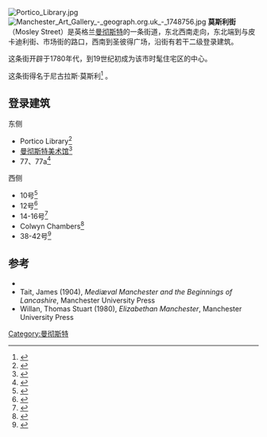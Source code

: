 [[File:Portico_Library.jpg|thumb]]
[[File:Manchester_Art_Gallery_-_geograph.org.uk_-_1748756.jpg|thumb]]
'''莫斯利街'''（Mosley Street）是英格兰[[曼彻斯特|曼彻斯特]]的一条街道，东北西南走向，东北端到与皮卡迪利街、市场街的路口，西南到圣彼得广场，沿街有若干二级登录建筑。

这条街开辟于1780年代，到19世纪初成为该市时髦住宅区的中心。

这条街得名于尼古拉斯·莫斯利<ref>{{cite book|url=https://books.google.co.uk/books?id=2-BRAQAAIAAJ&pg=PA9#v=onepage&q&f=false|page=9|title=Elizabethan Manchester|author=Thomas Stuart Willan|publisher=Manchester University Press|date=1980|access-date=2017-02-15|archive-date=2017-05-10|archive-url=https://web.archive.org/web/20170510144257/https://books.google.co.uk/books?id=2-BRAQAAIAAJ&pg=PA9#v=onepage&q&f=false|dead-url=no}}</ref> 。

==登录建筑==
;东侧
*Portico Library<ref>{{Citation |url=http://list.english-heritage.org.uk/resultsingle.aspx?uid=1197930 |title=Portico Library and Bank Public House |work=The National Heritage List for England |publisher=[[English_Heritage|English Heritage]] |accessdate=20 April 2012 |archive-url=https://web.archive.org/web/20141208095127/http://list.english-heritage.org.uk/resultsingle.aspx?uid=1197930 |archive-date=2014-12-08 |dead-url=yes }}</ref> 
*[[曼彻斯特美术馆|曼彻斯特美术馆]]<ref>{{Citation |url=http://list.english-heritage.org.uk/resultsingle.aspx?uid=1282980 |title=City Art Gallery |work=The National Heritage List for England |publisher=[[English_Heritage|English Heritage]] |accessdate=20 April 2012 |archive-url=https://web.archive.org/web/20131223020701/http://list.english-heritage.org.uk/resultsingle.aspx?uid=1282980 |archive-date=2013-12-23 |dead-url=yes }}</ref>
*77、77a<ref>{{Citation |url=http://list.english-heritage.org.uk/resultsingle.aspx?uid=1388295 |title=14 & 16 Princess Street, includes 77 and 77A Mosley Street |work=The National Heritage List for England |publisher=[[English_Heritage|English Heritage]] |accessdate=20 April 2012 |archive-url=https://web.archive.org/web/20140502023628/http://list.english-heritage.org.uk/resultsingle.aspx?uid=1388295 |archive-date=2014-05-02 |dead-url=yes }}</ref>

;西侧
*10号<ref>{{Citation |url=http://list.english-heritage.org.uk/resultsingle.aspx?uid=1220063 |title=The Bradford and Bingley Building Society 10, Mosley Street |work=The National Heritage List for England |publisher=[[English_Heritage|English Heritage]] |accessdate=20 April 2012 }}{{Dead link|date=2019年11月 |bot=InternetArchiveBot |fix-attempted=yes }}</ref>
*12号<ref>{{Citation |url=http://list.english-heritage.org.uk/resultsingle.aspx?uid=1197928 |title=12, Mosley Streetl |work=The National Heritage List for England |publisher=[[English_Heritage|English Heritage]] |accessdate=20 April 2012 }}{{Dead link|date=2019年11月 |bot=InternetArchiveBot |fix-attempted=yes }}</ref>
*14-16号<ref>{{Citation |url=http://list.english-heritage.org.uk/resultsingle.aspx?uid=1220153 |title=Harvest House |work=The National Heritage List for England |publisher=[[English_Heritage|English Heritage]] |accessdate=20 April 2012 }}{{Dead link|date=2019年11月 |bot=InternetArchiveBot |fix-attempted=yes }}</ref>
*Colwyn Chambers<ref>{{Citation |url=http://list.english-heritage.org.uk/resultsingle.aspx?uid=1197929 |title=Colwyn Chambers |work=The National Heritage List for England |publisher=[[English_Heritage|English Heritage]] |accessdate=20 April 2012 }}{{Dead link|date=2019年11月 |bot=InternetArchiveBot |fix-attempted=yes }}</ref>
*38-42号<ref>{{Citation|url=http://list.english-heritage.org.uk/resultsingle.aspx?uid=1220165|title=Royal Bank of Scotland, 38 and 42 Mosley Street|work=The National Heritage List for England|publisher=[[English_Heritage|English Heritage]]|accessdate=20 April 2012}}{{Dead link|date=2019年11月 |bot=InternetArchiveBot |fix-attempted=yes }}</ref>

==参考==
{{Reflist|30em}}
*{{Citation |last=Parkinson-Bailey |first=John J.|title=Manchester: An Architectural History|publisher=Manchester University Press|year=2000|isbn= 978-0-7190-5606-2}}
* Tait, James (1904), ''Mediæval Manchester and the Beginnings of Lancashire'', Manchester University Press
* Willan, Thomas Stuart (1980), ''Elizabethan Manchester'', Manchester University Press
{{coord|53.47948|N|2.24112|W|type:landmark_region:GB|display=title}}
[[Category:曼彻斯特|Category:曼彻斯特]]